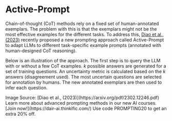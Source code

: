 # Active-Prompt


Chain-of-thought (CoT) methods rely on a fixed set of human-annotated exemplars. The problem with this is that the exemplars might not be the most effective examples for the different tasks. To address this, [Diao et al., (2023)](https://arxiv.org/pdf/2302.12246.pdf) recently proposed a new prompting approach called Active-Prompt to adapt LLMs to different task-specific example prompts (annotated with human-designed CoT reasoning).

Below is an illustration of the approach. The first step is to query the LLM with or without a few CoT examples. *k* possible answers are generated for a set of training questions. An uncertainty metric is calculated based on the *k* answers (disagreement used). The most uncertain questions are selected for annotation by humans. The new annotated exemplars are then used to infer each question. 

<Screenshot src={ACTIVE} alt="ACTIVE" />
Image Source: [Diao et al., (2023)](https://arxiv.org/pdf/2302.12246.pdf)

<Callout type= "info" emoji="🎓">
Learn more about advanced prompting methods in our new AI courses. [Join now!](https://dair-ai.thinkific.com/)
Use code PROMPTING20 to get an extra 20% off.
</Callout>
